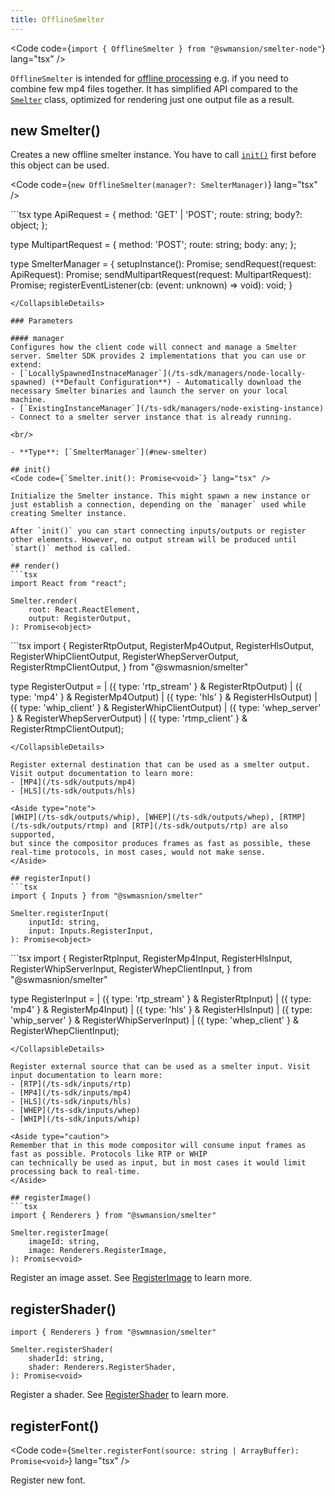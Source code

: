 ```yaml
---
title: OfflineSmelter
---
```


<Code code={`import { OfflineSmelter } from "@swmansion/smelter-node"`} lang="tsx" />

`OfflineSmelter` is intended for [offline processing](/fundamentals/glossary#offline-processing) e.g. if you need to combine few mp4 files together.
It has simplified API compared to the [`Smelter`](/ts-sdk/smelter) class, optimized for rendering just one output file as a result.

## new Smelter()
Creates a new offline smelter instance. You have to call [`init()`](#init) first before this object can be used.

<Code code={`new OfflineSmelter(manager?: SmelterManager)`} lang="tsx" />

<CollapsibleDetails summaryTitle='Type definitions'>
```tsx
  type ApiRequest = {
    method: 'GET' | 'POST';
    route: string;
    body?: object;
  };

  type MultipartRequest = {
    method: 'POST';
    route: string;
    body: any;
  };

  type SmelterManager = {
    setupInstance(): Promise<void>;
    sendRequest(request: ApiRequest): Promise<object>;
    sendMultipartRequest(request: MultipartRequest): Promise<object>;
    registerEventListener(cb: (event: unknown) => void): void;
  }
```
</CollapsibleDetails>

### Parameters

#### manager
Configures how the client code will connect and manage a Smelter server. Smelter SDK provides 2 implementations that you can use or extend:
- [`LocallySpawnedInstnaceManager`](/ts-sdk/managers/node-locally-spawned) (**Default Configuration**) - Automatically download the necessary Smelter binaries and launch the server on your local machine.
- [`ExistingInstanceManager`](/ts-sdk/managers/node-existing-instance) - Connect to a smelter server instance that is already running.

<br/>

- **Type**: [`SmelterManager`](#new-smelter)

## init()
<Code code={`Smelter.init(): Promise<void>`} lang="tsx" />

Initialize the Smelter instance. This might spawn a new instance or just establish a connection, depending on the `manager` used while creating Smelter instance.

After `init()` you can start connecting inputs/outputs or register other elements. However, no output stream will be produced until `start()` method is called.

## render()
```tsx
import React from "react";

Smelter.render(
    root: React.ReactElement,
    output: RegisterOutput,
): Promise<object>
```
<CollapsibleDetails summaryTitle='Type definitions'>
```tsx
import {
    RegisterRtpOutput,
    RegisterMp4Output,
    RegisterHlsOutput,
    RegisterWhipClientOutput,
    RegisterWhepServerOutput,
    RegisterRtmpClientOutput,
} from "@swmasnion/smelter"

type RegisterOutput =
    | ({ type: 'rtp_stream' } & RegisterRtpOutput)
    | ({ type: 'mp4' } & RegisterMp4Output)
    | ({ type: 'hls' } & RegisterHlsOutput)
    | ({ type: 'whip_client' } & RegisterWhipClientOutput)
    | ({ type: 'whep_server' } & RegisterWhepServerOutput)
    | ({ type: 'rtmp_client' } & RegisterRtmpClientOutput);
```
</CollapsibleDetails>

Register external destination that can be used as a smelter output. Visit output documentation to learn more:
- [MP4](/ts-sdk/outputs/mp4)
- [HLS](/ts-sdk/outputs/hls)

<Aside type="note">
[WHIP](/ts-sdk/outputs/whip), [WHEP](/ts-sdk/outputs/whep), [RTMP](/ts-sdk/outputs/rtmp) and [RTP](/ts-sdk/outputs/rtp) are also supported,
but since the compositor produces frames as fast as possible, these real-time protocols, in most cases, would not make sense.
</Aside>

## registerInput()
```tsx
import { Inputs } from "@swmasnion/smelter"

Smelter.registerInput(
    inputId: string,
    input: Inputs.RegisterInput,
): Promise<object>
```
<CollapsibleDetails summaryTitle='Type definitions'>
```tsx
import {
    RegisterRtpInput,
    RegisterMp4Input,
    RegisterHlsInput,
    RegisterWhipServerInput,
    RegisterWhepClientInput,
} from "@swmasnion/smelter"

type RegisterInput =
    | ({ type: 'rtp_stream' } & RegisterRtpInput)
    | ({ type: 'mp4' } & RegisterMp4Input)
    | ({ type: 'hls' } & RegisterHlsInput)
    | ({ type: 'whip_server' } & RegisterWhipServerInput)
    | ({ type: 'whep_client' } & RegisterWhepClientInput);
```
</CollapsibleDetails>

Register external source that can be used as a smelter input. Visit input documentation to learn more:
- [RTP](/ts-sdk/inputs/rtp)
- [MP4](/ts-sdk/inputs/mp4)
- [HLS](/ts-sdk/inputs/hls)
- [WHEP](/ts-sdk/inputs/whep)
- [WHIP](/ts-sdk/inputs/whip)

<Aside type="caution">
Remember that in this mode compositor will consume input frames as fast as possible. Protocols like RTP or WHIP
can technically be used as input, but in most cases it would limit processing back to real-time.
</Aside>

## registerImage()
```tsx
import { Renderers } from "@swmansion/smelter"

Smelter.registerImage(
    imageId: string,
    image: Renderers.RegisterImage,
): Promise<void>
```

Register an image asset. See [RegisterImage](/ts-sdk/resources/image) to learn more.

## registerShader()
```tsx
import { Renderers } from "@swmnasion/smelter"

Smelter.registerShader(
    shaderId: string,
    shader: Renderers.RegisterShader,
): Promise<void>
```

Register a shader. See [RegisterShader](/ts-sdk/resources/shader) to learn more.

## registerFont()
<Code code={`Smelter.registerFont(source: string | ArrayBuffer): Promise<void>`} lang="tsx" />

Register new font.
